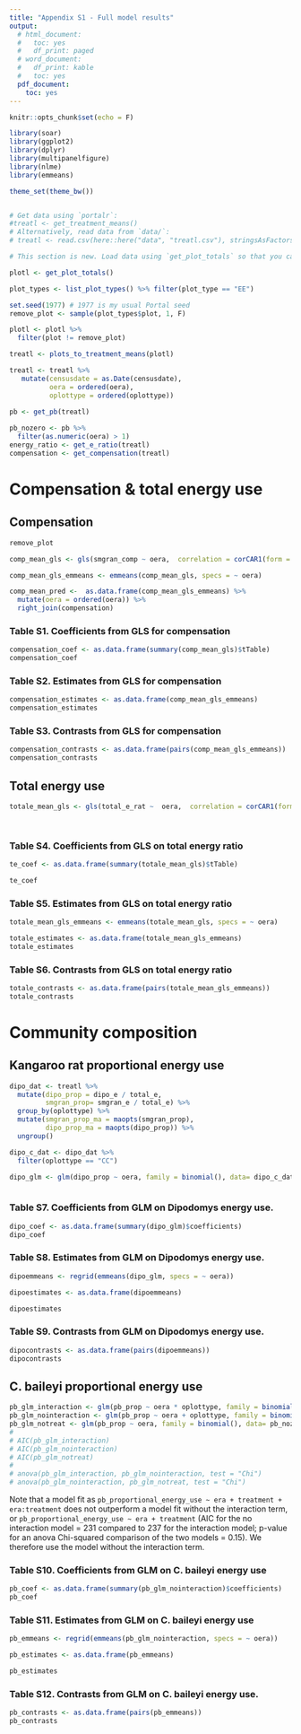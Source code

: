 ```yaml
---
title: "Appendix S1 - Full model results"
output:
  # html_document:
  #   toc: yes
  #   df_print: paged
  # word_document:
  #   df_print: kable
  #   toc: yes
  pdf_document:
    toc: yes
---
```


```r
knitr::opts_chunk$set(echo = F)

library(soar)
library(ggplot2)
library(dplyr)
library(multipanelfigure)
library(nlme)
library(emmeans)

theme_set(theme_bw())


# Get data using `portalr`:
#treatl <- get_treatment_means() 
# Alternatively, read data from `data/`:
# treatl <- read.csv(here::here("data", "treatl.csv"), stringsAsFactors = T)

# This section is new. Load data using `get_plot_totals` so that you can remove an exclosure plot (resulting in a balanced set of 4 exclosures and 4 controls)

plotl <- get_plot_totals()

plot_types <- list_plot_types() %>% filter(plot_type == "EE")

set.seed(1977) # 1977 is my usual Portal seed
remove_plot <- sample(plot_types$plot, 1, F)

plotl <- plotl %>%
  filter(plot != remove_plot)

treatl <- plots_to_treatment_means(plotl) 

treatl <- treatl %>%
   mutate(censusdate = as.Date(censusdate),
          oera = ordered(oera),
          oplottype = ordered(oplottype))
 
pb <- get_pb(treatl) 

pb_nozero <- pb %>%
  filter(as.numeric(oera) > 1)
energy_ratio <- get_e_ratio(treatl)
compensation <- get_compensation(treatl)

```


# Compensation & total energy use

## Compensation



```r
remove_plot

comp_mean_gls <- gls(smgran_comp ~ oera,  correlation = corCAR1(form = ~ period), data = compensation)

comp_mean_gls_emmeans <- emmeans(comp_mean_gls, specs = ~ oera)

comp_mean_pred <-  as.data.frame(comp_mean_gls_emmeans) %>%
  mutate(oera = ordered(oera)) %>%
  right_join(compensation)

```


### Table S1. Coefficients from GLS for compensation

```r
compensation_coef <- as.data.frame(summary(comp_mean_gls)$tTable)
compensation_coef
```


### Table S2. Estimates from GLS for compensation 

```r

compensation_estimates <- as.data.frame(comp_mean_gls_emmeans)
compensation_estimates

```

### Table S3. Contrasts from GLS for compensation 

```r
compensation_contrasts <- as.data.frame(pairs(comp_mean_gls_emmeans))
compensation_contrasts

```

## Total energy use

```r

totale_mean_gls <- gls(total_e_rat ~  oera,  correlation = corCAR1(form = ~ period), data = energy_ratio)

  
```


### Table S4. Coefficients from GLS on total energy ratio

```r

te_coef <- as.data.frame(summary(totale_mean_gls)$tTable)

te_coef

```


### Table S5. Estimates from GLS on total energy ratio

```r
totale_mean_gls_emmeans <- emmeans(totale_mean_gls, specs = ~ oera)

totale_estimates <- as.data.frame(totale_mean_gls_emmeans)
totale_estimates

```


### Table S6. Contrasts from GLS on total energy ratio

```r
totale_contrasts <- as.data.frame(pairs(totale_mean_gls_emmeans))
totale_contrasts

```

# Community composition

## Kangaroo rat proportional energy use


```r

dipo_dat <- treatl %>%
  mutate(dipo_prop = dipo_e / total_e,
         smgran_prop= smgran_e / total_e) %>%
  group_by(oplottype) %>%
  mutate(smgran_prop_ma = maopts(smgran_prop),
         dipo_prop_ma = maopts(dipo_prop)) %>%
  ungroup() 

dipo_c_dat <- dipo_dat %>%
  filter(oplottype == "CC")

dipo_glm <- glm(dipo_prop ~ oera, family = binomial(), data= dipo_c_dat)



```

### Table S7. Coefficients from GLM on Dipodomys energy use.

```r

dipo_coef <- as.data.frame(summary(dipo_glm)$coefficients)
dipo_coef

```


### Table S8. Estimates from GLM on Dipodomys energy use.

```r


dipoemmeans <- regrid(emmeans(dipo_glm, specs = ~ oera))

dipoestimates <- as.data.frame(dipoemmeans)

dipoestimates

```


### Table S9. Contrasts from GLM on Dipodomys energy use.

```r
dipocontrasts <- as.data.frame(pairs(dipoemmeans))
dipocontrasts

```


## C. baileyi proportional energy use


```r

pb_glm_interaction <- glm(pb_prop ~ oera * oplottype, family = binomial(), data= pb_nozero)
pb_glm_nointeraction <- glm(pb_prop ~ oera + oplottype, family = binomial(), data= pb_nozero)
pb_glm_notreat <- glm(pb_prop ~ oera, family = binomial(), data= pb_nozero)
# 
# AIC(pb_glm_interaction)
# AIC(pb_glm_nointeraction)
# AIC(pb_glm_notreat)
# 
# anova(pb_glm_interaction, pb_glm_nointeraction, test = "Chi")
# anova(pb_glm_nointeraction, pb_glm_notreat, test = "Chi")

```


Note that a model fit as `pb_proportional_energy_use ~ era + treatment + era:treatment` does not outperform a model fit without the interaction term, or `pb_proportional_energy_use ~ era + treatment` (AIC for the no interaction model = 231 compared to 237 for the interaction model; p-value for an anova Chi-squared comparison of the two models = 0.15). We therefore use the model without the interaction term. 


### Table S10. Coefficients from GLM on C. baileyi energy use

```r

pb_coef <- as.data.frame(summary(pb_glm_nointeraction)$coefficients)
pb_coef

```


### Table S11. Estimates from GLM on C. baileyi energy use

```r

pb_emmeans <- regrid(emmeans(pb_glm_nointeraction, specs = ~ oera))

pb_estimates <- as.data.frame(pb_emmeans)

pb_estimates

```

### Table S12. Contrasts from GLM on C. baileyi energy use.

```r
pb_contrasts <- as.data.frame(pairs(pb_emmeans))
pb_contrasts

```
